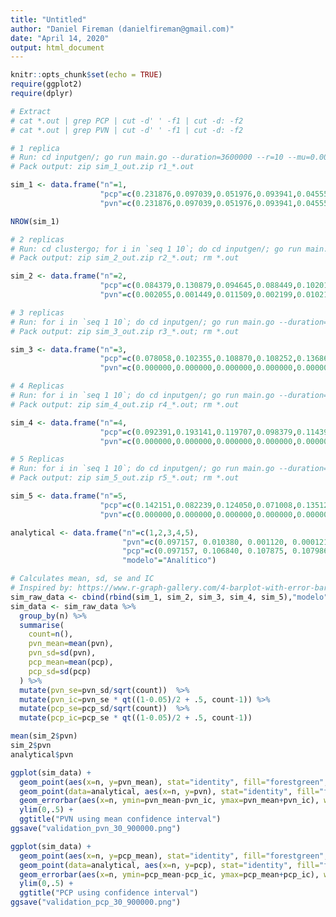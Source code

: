 ```yaml
---
title: "Untitled"
author: "Daniel Fireman (danielfireman@gmail.com)"
date: "April 14, 2020"
output: html_document
---
```


```r
knitr::opts_chunk$set(echo = TRUE)
require(ggplot2)
require(dplyr)
```

```r

# Extract
# cat *.out | grep PCP | cut -d' ' -f1 | cut -d: -f2
# cat *.out | grep PVN | cut -d' ' -f1 | cut -d: -f2

# 1 replica
# Run: cd inputgen/; go run main.go --duration=3600000 --r=10 --mu=0.0036 --bigOmega=0.003 --littleOmega=0.0001; cd ..; for i in `seq 1 10`; do go run main.go --rate=1 --warmup=0 --d=1h --i=inputgen/input_$i.csv > r1_$i.out; done
# Pack output: zip sim_1_out.zip r1_*.out

sim_1 <- data.frame("n"=1,
                    "pcp"=c(0.231876,0.097039,0.051976,0.093941,0.045551,0.152682,0.107873,0.135808,0.083458,0.079348,0.116016,0.069067,0.105772,0.201415,0.172598,0.131679,0.139450,0.083581,0.053739,0.201057,0.059495,0.191902,0.061721,0.133258,0.080955,0.085603,0.073845,0.142468,0.140606,0.109979),
                    "pvn"=c(0.231876,0.097039,0.051976,0.093941,0.045551,0.152682,0.107873,0.135808,0.083458,0.079348,0.116016,0.069067,0.105772,0.201415,0.172598,0.131679,0.139450,0.083581,0.053739,0.201057,0.059495,0.191902,0.061721,0.133258,0.080955,0.085603,0.073845,0.142468,0.140606,0.109979))

NROW(sim_1)

# 2 replicas
# Run: cd clustergo; for i in `seq 1 10`; do cd inputgen/; go run main.go --duration=3600000 --r=2 --mu=0.0036 --bigOmega=0.003 --littleOmega=0.0001; cd ..;  go run main.go --rate=1 --warmup=0 --d=1h --i=inputgen/input_1.csv,inputgen/input_2.csv > r2_$i.out; rm inputgen/input_*.csv; done
# Pack output: zip sim_2_out.zip r2_*.out; rm *.out

sim_2 <- data.frame("n"=2,
                    "pcp"=c(0.084379,0.130879,0.094645,0.088449,0.102019,0.112788,0.108854,0.094220,0.077600,0.174837,0.081916,0.076286,0.152145,0.169938,0.080344,0.092575,0.108636,0.071429,0.114786,0.107051,0.071500,0.163362,0.063602,0.076499,0.083898,0.121497,0.093398,0.114043,0.144002,0.121083),
                    "pvn"=c(0.002055,0.001449,0.011509,0.002199,0.010210,0.000000,0.007351,0.010867,0.000000,0.019363,0.002654,0.000000,0.006684,0.003646,0.002860,0.002351,0.002586,0.000000,0.003625,0.005784,0.002701,0.003498,0.003163,0.000277,0.000000,0.006762,0.001064,0.011734,0.000000,0.005259))

# 3 replicas
# Run: for i in `seq 1 10`; do cd inputgen/; go run main.go --duration=3600000 --r=3 --mu=0.0036 --bigOmega=0.003 --littleOmega=0.0001; cd ..;  go run main.go --rate=1 --warmup=0 --d=1h --i=inputgen/input_1.csv,inputgen/input_2.csv,inputgen/input_3.csv > r3_$i.out; rm inputgen/input_*.csv; done
# Pack output: zip sim_3_out.zip r3_*.out; rm *.out

sim_3 <- data.frame("n"=3,
                    "pcp"=c(0.078058,0.102355,0.108870,0.108252,0.136865,0.071004,0.113510,0.100964,0.093358,0.073519,0.076021,0.093621,0.130104,0.145861,0.149979,0.146823,0.112118,0.139088,0.107443,0.072921,0.081015,0.053835,0.124976,0.079671,0.128730,0.082217,0.115721,0.123018,0.118530,0.080040),
                    "pvn"=c(0.000000,0.000000,0.000000,0.000000,0.000000,0.000000,0.000000,0.000000,0.000000,0.000000,0.000000,0.000000,0.000000,0.000000,0.000000,0.000000,0.000000,0.000000,0.000000,0.000000,0.000000,0.000000,0.000000,0.000000,0.000000,0.000000,0.000000,0.000000,0.000000,0.000000))

# 4 Replicas
# Run: for i in `seq 1 10`; do cd inputgen/; go run main.go --duration=3600000 --r=4 --mu=0.0036 --bigOmega=0.003 --littleOmega=0.0001; cd ..;  go run main.go --rate=1 --warmup=0 --d=1h --i=inputgen/input_1.csv,inputgen/input_2.csv,inputgen/input_3.csv,inputgen/input_4.csv > r4_$i.out; rm inputgen/input_*.csv; done
# Pack output: zip sim_4_out.zip r4_*.out; rm *.out

sim_4 <- data.frame("n"=4,
                    "pcp"=c(0.092391,0.193141,0.119707,0.098379,0.114390,0.077782,0.097437,0.111713,0.126066,0.087241,0.106512,0.144235,0.090618,0.115772,0.112606,0.090728,0.082921,0.153324,0.100047,0.134142,0.130463,0.126058,0.094816,0.121627,0.093800,0.116010,0.093591,0.093362,0.088266,0.122434),
                    "pvn"=c(0.000000,0.000000,0.000000,0.000000,0.000000,0.000000,0.000000,0.000000,0.000000,0.000000,0.000000,0.000000,0.000000,0.000000,0.000000,0.000000,0.000000,0.000000,0.000000,0.000000,0.000000,0.000000,0.000000,0.000000,0.000000,0.000000,0.000000,0.000000,0.000000,0.000000))

# 5 Replicas
# Run: for i in `seq 1 10`; do cd inputgen/; go run main.go --duration=3600000 --r=5 --mu=0.0036 --bigOmega=0.003 --littleOmega=0.0001; cd ..;  go run main.go --rate=1 --warmup=0 --d=1h --i=inputgen/input_1.csv,inputgen/input_2.csv,inputgen/input_3.csv,inputgen/input_4.csv,inputgen/input_5.csv > r5_$i.out; rm inputgen/input_*.csv; done
# Pack output: zip sim_5_out.zip r5_*.out; rm *.out

sim_5 <- data.frame("n"=5,
                    "pcp"=c(0.142151,0.082239,0.124050,0.071008,0.135120,0.085755,0.083300,0.109171,0.084452,0.100819,0.068531,0.109139,0.091492,0.091701,0.107683,0.146709,0.125696,0.132023,0.130957,0.102996,0.117156,0.104614,0.117732,0.134748,0.129760,0.101332,0.065629,0.138111,0.105018,0.103950),
                    "pvn"=c(0.000000,0.000000,0.000000,0.000000,0.000000,0.000000,0.000000,0.000000,0.000000,0.000000,0.000000,0.000000,0.000000,0.000000,0.000000,0.000000,0.000000,0.000000,0.000000,0.000000,0.000000,0.000000,0.000000,0.000000,0.000000,0.000000,0.000000,0.000000,0.000000,0.000000))

analytical <- data.frame("n"=c(1,2,3,4,5),
                         "pvn"=c(0.097157, 0.010380, 0.001120, 0.000121, 0.000013),
                         "pcp"=c(0.097157, 0.106840, 0.107875, 0.107986, 0.107999),
                         "modelo"="Analítico")

# Calculates mean, sd, se and IC
# Inspired by: https://www.r-graph-gallery.com/4-barplot-with-error-bar.html
sim_raw_data <- cbind(rbind(sim_1, sim_2, sim_3, sim_4, sim_5),"modelo"="Simulado")
sim_data <- sim_raw_data %>%
  group_by(n) %>%
  summarise( 
    count=n(),
    pvn_mean=mean(pvn),
    pvn_sd=sd(pvn),
    pcp_mean=mean(pcp),
    pcp_sd=sd(pcp)
  ) %>%
  mutate(pvn_se=pvn_sd/sqrt(count))  %>%
  mutate(pvn_ic=pvn_se * qt((1-0.05)/2 + .5, count-1)) %>%
  mutate(pcp_se=pcp_sd/sqrt(count))  %>%
  mutate(pcp_ic=pcp_se * qt((1-0.05)/2 + .5, count-1))

mean(sim_2$pvn)
sim_2$pvn
analytical$pvn

ggplot(sim_data) +
  geom_point(aes(x=n, y=pvn_mean), stat="identity", fill="forestgreen", alpha=0.5) +
  geom_point(data=analytical, aes(x=n, y=pvn), stat="identity", fill="forestgreen", alpha=0.5, color="red") +
  geom_errorbar(aes(x=n, ymin=pvn_mean-pvn_ic, ymax=pvn_mean+pvn_ic), width=0.4, colour="orange", alpha=0.9, size=1) +
  ylim(0,.5) +
  ggtitle("PVN using mean confidence interval")
ggsave("validation_pvn_30_900000.png")

ggplot(sim_data) +
  geom_point(aes(x=n, y=pcp_mean), stat="identity", fill="forestgreen", alpha=0.5) +
  geom_point(data=analytical, aes(x=n, y=pcp), stat="identity", fill="forestgreen", alpha=0.5, color="red") +
  geom_errorbar(aes(x=n, ymin=pcp_mean-pcp_ic, ymax=pcp_mean+pcp_ic), width=0.4, colour="orange", alpha=0.9, size=1) +
  ylim(0,.5) +
  ggtitle("PCP using confidence interval")
ggsave("validation_pcp_30_900000.png")
```



